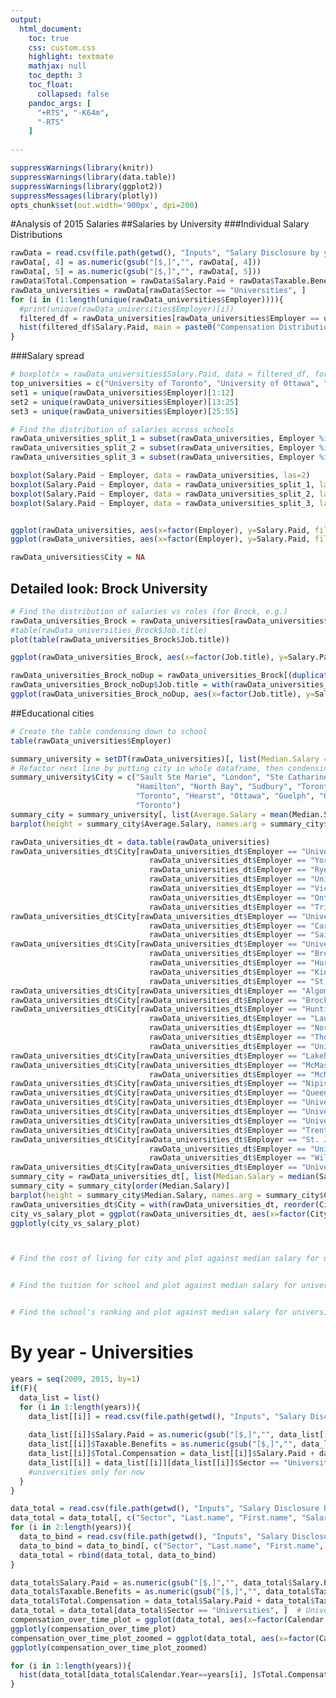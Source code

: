 ```yaml
---
output:
  html_document:
    toc: true	
    css: custom.css	
    highlight: textmate
    mathjax: null
    toc_depth: 3
    toc_float:
      collapsed: false
    pandoc_args: [ 
      "+RTS", "-K64m", 
      "-RTS" 
    ] 
    
---
```


```r
suppressWarnings(library(knitr))
suppressWarnings(library(data.table))
suppressWarnings(library(ggplot2))
suppressMessages(library(plotly))
opts_chunk$set(out.width='900px', dpi=200)
```

#Analysis of 2015 Salaries
##Salaries by University
###Individual Salary Distributions
```r
rawData = read.csv(file.path(getwd(), "Inputs", "Salary Disclosure by year", "Curated Data", "2015", "merged_file.csv"), stringsAsFactors = F)
rawData[, 4] = as.numeric(gsub("[$,]","", rawData[, 4]))
rawData[, 5] = as.numeric(gsub("[$,]","", rawData[, 5]))
rawData$Total.Compensation = rawData$Salary.Paid + rawData$Taxable.Benefits
rawData_universities = rawData[rawData$Sector == "Universities", ]
for (i in (1:length(unique(rawData_universities$Employer)))){
  #print(unique(rawData_universities$Employer)[i])
  filtered_df = rawData_universities[rawData_universities$Employer == unique(rawData_universities$Employer)[i], ]
  hist(filtered_df$Salary.Paid, main = paste0("Compensation Distribution for ", unique(rawData_universities$Employer)[i]), xlab = "Total Compensation (Salary + Benefits)")
}
```

###Salary spread
```r
# boxplot(x = rawData_universities$Salary.Paid, data = filtered_df, formula = rawData_universities$Salary.Paid ~ rawData_universities$Employer)
top_universities = c("University of Toronto", "University of Ottawa", "University of Waterloo", "University of Western Ontario")
set1 = unique(rawData_universities$Employer)[1:12]
set2 = unique(rawData_universities$Employer)[13:25]
set3 = unique(rawData_universities$Employer)[25:55]

# Find the distribution of salaries across schools
rawData_universities_split_1 = subset(rawData_universities, Employer %in% set1)
rawData_universities_split_2 = subset(rawData_universities, Employer %in% set2)
rawData_universities_split_3 = subset(rawData_universities, Employer %in% set3)

boxplot(Salary.Paid ~ Employer, data = rawData_universities, las=2)
boxplot(Salary.Paid ~ Employer, data = rawData_universities_split_1, las=2)
boxplot(Salary.Paid ~ Employer, data = rawData_universities_split_2, las=2)
boxplot(Salary.Paid ~ Employer, data = rawData_universities_split_3, las=2)


ggplot(rawData_universities, aes(x=factor(Employer), y=Salary.Paid, fill=factor(Employer))) + geom_boxplot() + theme(axis.text.x  = element_text(angle=90, vjust=0.5))
ggplot(rawData_universities, aes(x=factor(Employer), y=Salary.Paid, fill=factor(Employer))) + geom_boxplot() + theme(axis.text.x  = element_text(angle=90, vjust=0.5)) + ylim(0,500000)

rawData_universities$City = NA
```

## Detailed look: Brock University
```r
# Find the distribution of salaries vs roles (for Brock, e.g.)
rawData_universities_Brock = rawData_universities[rawData_universities$Employer == "Brock University", ]
#table(rawData_universities_Brock$Job.title)
plot(table(rawData_universities_Brock$Job.title))

ggplot(rawData_universities_Brock, aes(x=factor(Job.title), y=Salary.Paid)) + geom_boxplot() + theme(axis.text.x  = element_text(angle=90, vjust=0.5)) + ylim(0,500000)

rawData_universities_Brock_noDup = rawData_universities_Brock[(duplicated(rawData_universities_Brock$Job.title) | duplicated(rawData_universities_Brock$Job.title, fromLast = TRUE)), ]
rawData_universities_Brock_noDup$Job.title = with(rawData_universities_Brock_noDup, reorder(Job.title, Salary.Paid, median))
ggplot(rawData_universities_Brock_noDup, aes(x=factor(Job.title), y=Salary.Paid)) + geom_boxplot() + theme(axis.text.x  = element_text(angle=90, vjust=0.5)) + ylim(0,500000)
```

##Educational cities
```r
# Create the table condensing down to school
table(rawData_universities$Employer)

summary_university = setDT(rawData_universities)[, list(Median.Salary = median(Salary.Paid)), by=Employer]
# Refactor next line by putting city in whole dataframe, then condensing down
summary_university$City = c("Sault Ste Marie", "London", "Ste Catharines", "Ottawa", "Sudbury", "London", "London", "Thunder Bay", "Sudbury", "Hamilton",
                            "Hamilton", "North Bay", "Sudbury", "Toronto", "Kingston", "Toronto", "Ottawa", "Waterloo", "London", "Sudbury", "Peterborough",
                            "Toronto", "Hearst", "Ottawa", "Guelph", "Oshawa", "Toronto","Sudbury", "Toronto", "Waterloo", "London", "Windsor", "Toronto", "Waterloo",
                            "Toronto")
summary_city = summary_university[, list(Average.Salary = mean(Median.Salary)), by=City]
barplot(height = summary_city$Average.Salary, names.arg = summary_city$City, las=2)

rawData_universities_dt = data.table(rawData_universities)
rawData_universities_dt$City[rawData_universities_dt$Employer == "University of Toronto" | 
                               rawData_universities_dt$Employer == "York University" | 
                               rawData_universities_dt$Employer == "Ryerson University" | 
                               rawData_universities_dt$Employer == "University of St. Michael's College" | 
                               rawData_universities_dt$Employer == "Victoria University" |
                               rawData_universities_dt$Employer == "Ontario College of Art & Design University" |
                               rawData_universities_dt$Employer == "Trinity College"] = "Toronto"
rawData_universities_dt$City[rawData_universities_dt$Employer == "University of Ottawa" |
                               rawData_universities_dt$Employer == "Carleton University" |
                               rawData_universities_dt$Employer == "Saint Paul University / UniversitÃ© Saint-Paul"] = "Ottawa"
rawData_universities_dt$City[rawData_universities_dt$Employer == "University of Western Ontario" |
                               rawData_universities_dt$Employer == "Brescia University College" |
                               rawData_universities_dt$Employer == "Huron University College" | 
                               rawData_universities_dt$Employer == "King's University College" | 
                               rawData_universities_dt$Employer == "St. Peter's Seminary"] = "London"
rawData_universities_dt$City[rawData_universities_dt$Employer == "Algoma University"] = "Sault Ste Marie"
rawData_universities_dt$City[rawData_universities_dt$Employer == "Brock University"] = "Ste Catharines"
rawData_universities_dt$City[rawData_universities_dt$Employer == "Huntington University" | 
                               rawData_universities_dt$Employer == "Laurentian University of Sudbury" | 
                               rawData_universities_dt$Employer == "Northern Ontario School of Medicine" |
                               rawData_universities_dt$Employer == "Thorneloe University" |
                               rawData_universities_dt$Employer == "University of Sudbury"] = "Sudbury"
rawData_universities_dt$City[rawData_universities_dt$Employer == "Lakehead University"] = "Thunder Bay"
rawData_universities_dt$City[rawData_universities_dt$Employer == "McMaster University" |
                               rawData_universities_dt$Employer == "McMaster Divinity College"] = "Hamilton"
rawData_universities_dt$City[rawData_universities_dt$Employer == "Nipissing University"] = "North Bay"
rawData_universities_dt$City[rawData_universities_dt$Employer == "Queen's University"] = "Kingston"
rawData_universities_dt$City[rawData_universities_dt$Employer == "University of Guelph"] = "Guelph"
rawData_universities_dt$City[rawData_universities_dt$Employer == "UniversitÃ© de Hearst"] = "Hearst"
rawData_universities_dt$City[rawData_universities_dt$Employer == "University of Ontario Institute of Technology"] = "Oshawa"
rawData_universities_dt$City[rawData_universities_dt$Employer == "Trent University"] = "Peterborough"
rawData_universities_dt$City[rawData_universities_dt$Employer == "St. Jerome's University" |
                               rawData_universities_dt$Employer == "University of Waterloo" |
                               rawData_universities_dt$Employer == "Wilfrid Laurier University"] = "Waterloo"
rawData_universities_dt$City[rawData_universities_dt$Employer == "University of Windsor"] = "Windsor"
summary_city = rawData_universities_dt[, list(Median.Salary = median(Salary.Paid)), by=City]
summary_city = summary_city[order(Median.Salary)]
barplot(height = summary_city$Median.Salary, names.arg = summary_city$City, las=2, ylab = "Median Salary for City ($)")
rawData_universities_dt$City = with(rawData_universities_dt, reorder(City, Salary.Paid, median))
city_vs_salary_plot = ggplot(rawData_universities_dt, aes(x=factor(City), y=Salary.Paid, fill=factor(City)))+ geom_boxplot() + theme(axis.text.x  = element_text(angle=90, vjust=0.5)) + ylim(0,500000)
ggplotly(city_vs_salary_plot)



# Find the cost of living for city and plot against median salary for university


# Find the tuition for school and plot against median salary for university


# Find the school's ranking and plot against median salary for university
```

# By year - Universities
```r
years = seq(2009, 2015, by=1)
if(F){
  data_list = list()
  for (i in 1:length(years)){
    data_list[[i]] = read.csv(file.path(getwd(), "Inputs", "Salary Disclosure by year", "Curated Data", years[i], "merged_file.csv"), stringsAsFactors = F)
    
    data_list[[i]]$Salary.Paid = as.numeric(gsub("[$,]","", data_list[[i]]$Salary.Paid))
    data_list[[i]]$Taxable.Benefits = as.numeric(gsub("[$,]","", data_list[[i]]$Taxable.Benefits))
    data_list[[i]]$Total.Compensation = data_list[[i]]$Salary.Paid + data_list[[i]]$Taxable.Benefits
    data_list[[i]] = data_list[[i]][data_list[[i]]$Sector == "Universities", ]
    #universities only for now
  }
}

data_total = read.csv(file.path(getwd(), "Inputs", "Salary Disclosure by year", "Curated Data", years[1], "merged_file.csv"), stringsAsFactors = F)
data_total = data_total[, c("Sector", "Last.name", "First.name", "Salary.Paid", "Taxable.Benefits", "Employer", "Job.title", "Calendar.Year")]
for (i in 2:length(years)){
  data_to_bind = read.csv(file.path(getwd(), "Inputs", "Salary Disclosure by year", "Curated Data", years[i], "merged_file.csv"), stringsAsFactors = F)
  data_to_bind = data_to_bind[, c("Sector", "Last.name", "First.name", "Salary.Paid", "Taxable.Benefits", "Employer", "Job.title", "Calendar.Year")]
  data_total = rbind(data_total, data_to_bind)
}

data_total$Salary.Paid = as.numeric(gsub("[$,]","", data_total$Salary.Paid))
data_total$Taxable.Benefits = as.numeric(gsub("[$,]","", data_total$Taxable.Benefits))
data_total$Total.Compensation = data_total$Salary.Paid + data_total$Taxable.Benefits
data_total = data_total[data_total$Sector == "Universities", ]  # Universities only for now
compensation_over_time_plot = ggplot(data_total, aes(x=factor(Calendar.Year), y=Total.Compensation, fill=factor(Calendar.Year))) + geom_boxplot() + theme(axis.text.x  = element_text(angle=90, vjust=0.5)) + ylim(0,1500000)
ggplotly(compensation_over_time_plot)
compensation_over_time_plot_zoomed = ggplot(data_total, aes(x=factor(Calendar.Year), y=Total.Compensation, fill=factor(Calendar.Year))) + geom_boxplot() + theme(axis.text.x  = element_text(angle=90, vjust=0.5)) + ylim(0,1500000) +  coord_cartesian(ylim=c(0,300000))
ggplotly(compensation_over_time_plot_zoomed)

for (i in 1:length(years)){
  hist(data_total[data_total$Calendar.Year==years[i], ]$Total.Compensation, breaks = 100, xlim = c(0,300000))
}

```